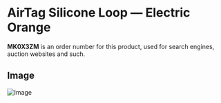 
# AirTag Silicone Loop — Electric Orange

<Callout type='info' emoji='👉🏻'>**MK0X3ZM** is an order number for this product, used for search engines, auction websites and such.</Callout>

## Image

![Image](https://everycase.imgix.net/everysource/MK0X3.webp)